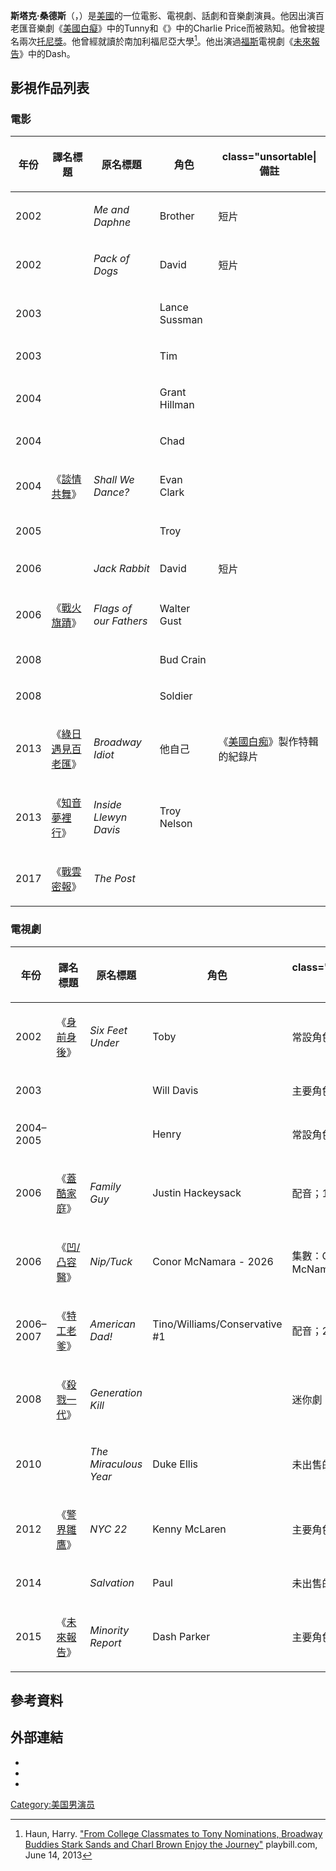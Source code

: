 {{noteTA
|G1=TV
|G2=Movie
}}
{{Infobox person
| name                      = 斯塔克·桑德斯<br />Stark Sands
| image                     = 
| image_size                =
| alt                       =
| caption                   = 
| birth_name                = Stark Bunker Sands
| birth_date                = {{birth date and age|1978|9|30}}
| birth_place               = 美國[[德薩斯州|德薩斯州]][[達拉斯|達拉斯]]
| other_names               =
| ethnicity                 = <!-- Ethnicity should be supported with a citation from a reliable source -->
| citizenship               =
| alma_mater                = [[南加州大學|南加州大學]]
| occupation                = 演員
| years_active              = 2002年-現在
| spouse                    = {{marriage|Gemma Clarke|July 9, 2011}}
| children                  = 2名
| parents                   =
| relatives                 =
}}
'''斯塔克·桑德斯'''（{{lang-en|'''Stark Sands'''}}，{{bd|1978年|9月30日}}）是[[美國|美國]]的一位電影、電視劇、話劇和音樂劇演員。他因出演百老匯音樂劇《[[美国白痴_(音乐剧)|美國白癡]]》中的Tunny和《{{link-en|長靴妖姬 (音樂劇)|Kinky Boots (musical)|長靴妖姬}}》中的Charlie Price而被熟知。他曾被提名兩次[[托尼獎|托尼獎]]。他曾經就讀於南加利福尼亞大學<ref>Haun, Harry. [http://www.playbill.com/news/article/179095-From-College-Classmates-to-Tony-Nominations-Broadway-Buddies-Stark-Sands-and-Charl-Brown-Enjoy-the-Journey "From College Classmates to Tony Nominations, Broadway Buddies Stark Sands and Charl Brown Enjoy the Journey"] {{webarchive|url=https://web.archive.org/web/20131212015415/http://www.playbill.com/news/article/179095-From-College-Classmates-to-Tony-Nominations-Broadway-Buddies-Stark-Sands-and-Charl-Brown-Enjoy-the-Journey |date=2013-12-12 }} playbill.com, June 14, 2013</ref>。他出演過[[福斯廣播公司|福斯]]電視劇《[[未來報告_(電視劇)|未來報告]]》中的Dash。

== 影視作品列表 ==
=== 電影 ===
{| class="wikitable sortable"
! 年份
! 譯名標題
! 原名標題
! 角色
! class="unsortable| 備註
|-
| 2002 || {{n/a}} || ''Me and Daphne'' || Brother || 短片
|-
| 2002 || {{n/a}} || ''Pack of Dogs'' || David || 短片
|-
| 2003 || {{n/a}} || ''{{link-en|Die, Mommie, Die!|Die, Mommie, Die!}}'' || Lance Sussman ||
|-
| 2003 || {{n/a}} || ''{{link-en|11:14|11:14}}'' || Tim ||
|-
| 2004 || {{n/a}} || ''{{link-en|Chasing Liberty|Chasing Liberty}}'' || Grant Hillman ||
|-
| 2004 || {{n/a}} || ''{{link-en|Catch That Kid|Catch That Kid}}'' || Chad ||
|-
| 2004 || 《[[談情共舞|談情共舞]]》 || ''Shall We Dance?'' || Evan Clark ||
|-
| 2005 || {{n/a}} || ''{{link-en|Pretty Persuasion|Pretty Persuasion}}'' || Troy ||
|-
| 2006 || {{n/a}} || ''Jack Rabbit'' || David || 短片
|-
| 2006 || 《[[戰火旗蹟|戰火旗蹟]]》 || ''Flags of our Fathers'' || Walter Gust ||
|-
| 2008 || {{n/a}} || ''{{link-en|Day of the Dead (2008 film)|Day of the Dead (2008 film)|Day of the Dead}}'' || Bud Crain ||
|-
| 2008 || {{n/a}} || ''{{link-en|My Sassy Girl (2008 film)|My Sassy Girl (2008 film)|My Sassy Girl}}'' || Soldier ||
|-
| 2013 || 《[[美國白痴_(音樂劇)|綠日遇見百老匯]]》 || ''Broadway Idiot'' || 他自己 || 《[[美國白痴_(音樂劇)|美國白痴]]》製作特輯的紀錄片
|-
| 2013 || 《[[知音夢裡行|知音夢裡行]]》 || ''Inside Llewyn Davis'' || Troy Nelson ||
|-
| 2017 || 《[[戰雲密報|戰雲密報]]》 || ''The Post'' || {{link-en|Donald E. Graham|Donald E. Graham|Don Graham}} || 
|}

=== 電視劇 ===
{| class="wikitable sortable"
! 年份
! 譯名標題
! 原名標題
! 角色
! class="unsortable| 備註
|-
| 2002 || 《[[身前身後|身前身後]]》 || ''Six Feet Under'' || Toby || 常設角色；2集
|-
| 2003 || {{n/a}} || ''{{link-en|Lost at Home|Lost at Home}}'' || Will Davis || 主要角色；6集
|-
| 2004–2005 || {{n/a}} || ''{{link-en|Hope & Faith|Hope & Faith}}'' || Henry || 常設角色；3集
|-
| 2006 || 《[[蓋酷家庭|蓋酷家庭]]》 || ''Family Guy'' || Justin Hackeysack || 配音；1集
|-
| 2006 || 《[[凹/凸容醫|凹/凸容醫]]》 || ''Nip/Tuck'' || Conor McNamara - 2026 || 集數：Conor McNamara, 2026
|-
| 2006–2007 || 《[[特工老爹|特工老爹]]》 || ''American Dad!'' || Tino/Williams/Conservative #1 || 配音；2集
|-
| 2008 || 《[[殺戮一代|殺戮一代]]》 || ''Generation Kill'' || {{link-en|納撒尼爾·菲克|Nathaniel Fick}} || 迷你劇；7集
|-
| 2010 || {{n/a}} || ''The Miraculous Year'' || Duke Ellis || 未出售的試播集
|-
| 2012 || 《[[警界雛鷹|警界雛鷹]]》 || ''NYC 22'' || Kenny McLaren || 主要角色；13集
|-
| 2014 || {{n/a}} || ''Salvation'' || Paul || 未出售的試播集
|-
| 2015 || 《[[未來報告_(電視劇)|未來報告]]》 || ''Minority Report'' || Dash Parker || 主要角色；10集
|}

==參考資料==
{{reflist}}

==外部連結==
{{Commons category|Stark Sands}}
* {{IBDB name|454930}}
* {{IMDb name|1197466}}
* {{iobdb name|36677}}
{{Authority control}}
[[Category:美国男演员|Category:美国男演员]]
